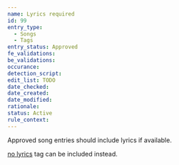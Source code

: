 ```yaml
---
name: Lyrics required
id: 99
entry_type:
  - Songs
  - Tags
entry_status: Approved
fe_validations:
be_validations:
occurance:
detection_script:
edit_list: TODO
date_checked:
date_created:
date_modified:
rationale:
status: Active
rule_context:
---
```

Approved song entries should include lyrics if available.

[no lyrics](https://vocadb.net/T/310/) tag can be included instead.